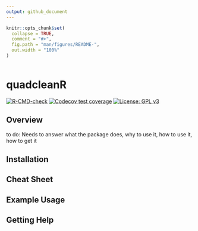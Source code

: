 ```yaml
---
output: github_document
---
```


<!-- README.md is generated from README.Rmd. Please edit that file -->

```r
knitr::opts_chunk$set(
  collapse = TRUE,
  comment = "#>",
  fig.path = "man/figures/README-",
  out.width = "100%"
)



```

# quadcleanR

<!-- badges: start -->
  [![R-CMD-check](https://github.com/DominiqueMaucieri/quadcleanR/workflows/R-CMD-check/badge.svg)](https://github.com/DominiqueMaucieri/quadcleanR/actions)
[![Codecov test coverage](https://codecov.io/gh/DominiqueMaucieri/quadcleanR/branch/main/graph/badge.svg)](https://app.codecov.io/gh/DominiqueMaucieri/quadcleanR?branch=main)
[![License: GPL v3](https://img.shields.io/badge/License-GPLv3-blue.svg)](https://www.gnu.org/licenses/gpl-3.0)
<!-- badges: end -->

## Overview

to do: Needs to answer what the package does, why to use it, how to use it, how to get it 

## Installation


## Cheat Sheet


## Example Usage


## Getting Help



